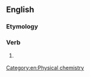 ==English==

===Etymology===
{{suffix|en|aerosol|ize}}

===Verb===
{{en-verb|aerosoliz}}

# {{lb|en|American spelling}} {{alternative form of|aerosolise|lang=en}}

[[Category:en:Physical chemistry]]